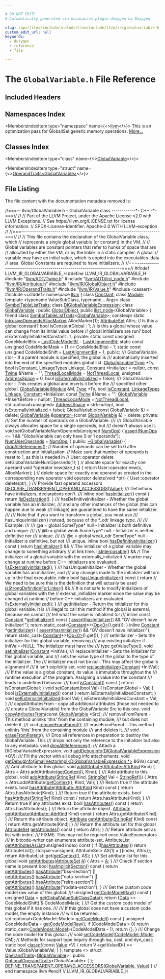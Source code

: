```yaml
---

# DO NOT EDIT!
# Automatically generated via docusaurus-plugin-doxygen by Doxygen.

slug: /api/files/include/include/llvm/include/llvm/ir/globalvariable-h
custom_edit_url: null
keywords:
  - doxygen
  - reference
  - file

---
```





# The `GlobalVariable.h` File Reference

<DoxygenPage pluginConfig={pluginConfig}>



## Included Headers

<IncludesList>
<IncludesListItem
  filePath="llvm/ADT/Twine.h"
  permalink="/docs/api/files/include/include/llvm/include/llvm/adt/twine-h"
  isLocal="true" />
<IncludesListItem
  filePath="llvm/ADT/ilist_node.h"
  permalink="/docs/api/files/include/include/llvm/include/llvm/adt/ilist-node-h"
  isLocal="true" />
<IncludesListItem
  filePath="llvm/IR/Attributes.h"
  permalink="/docs/api/files/include/include/llvm/include/llvm/ir/attributes-h"
  isLocal="true" />
<IncludesListItem
  filePath="llvm/IR/GlobalObject.h"
  permalink="/docs/api/files/include/include/llvm/include/llvm/ir/globalobject-h"
  isLocal="true" />
<IncludesListItem
  filePath="llvm/IR/OperandTraits.h"
  permalink="/docs/api/files/include/include/llvm/include/llvm/ir/operandtraits-h"
  isLocal="true" />
<IncludesListItem
  filePath="llvm/IR/Value.h"
  permalink="/docs/api/files/include/include/llvm/include/llvm/ir/value-h"
  isLocal="true" />
<IncludesListItem
  filePath="cassert"
  permalink=""
  isLocal="false" />
<IncludesListItem
  filePath="cstddef"
  permalink=""
  isLocal="false" />
</IncludesList>

## Namespaces Index

<MembersIndex>

<MembersIndexItem
  type="namespace"
  name={<><a href="/docs/api/namespaces/llvm">llvm</a></>}>
This is an optimization pass for GlobalISel generic memory operations. <a href="/docs/api/namespaces/llvm/#details">More...</a>
</MembersIndexItem>

</MembersIndex>

## Classes Index

<MembersIndex>

<MembersIndexItem
  type="class"
  name={<><a href="/docs/api/classes/llvm/globalvariable">GlobalVariable</a></>}>
</MembersIndexItem>

<MembersIndexItem
  type="struct"
  name={<><a href="/docs/api/structs/llvm/operandtraits-3f8827851b62f22922008fb1baa89aa0">OperandTraits&lt;GlobalVariable&gt;</a></>}>
</MembersIndexItem>

</MembersIndex>


## File Listing

The file content with the documentation metadata removed is:

<ProgramListing>

<Link id="l00001" /><CodeLine lineNumber="1" lineLink="/docs/api/classes/llvm/globalvariable/#acdb1b42eb1df67c3f9354c0607adeada"><Highlight kind="comment">//===-- llvm/GlobalVariable.h - GlobalVariable class ------------&#42;- C++ -&#42;-===//</Highlight><Highlight kind="normal"></Highlight></CodeLine>
<Link id="l00002" /><CodeLine lineNumber="2"><Highlight kind="normal"></Highlight><Highlight kind="comment">//</Highlight><Highlight kind="normal"></Highlight></CodeLine>
<Link id="l00003" /><CodeLine lineNumber="3"><Highlight kind="normal"></Highlight><Highlight kind="comment">// Part of the LLVM Project, under the Apache License v2.0 with LLVM Exceptions.</Highlight><Highlight kind="normal"></Highlight></CodeLine>
<Link id="l00004" /><CodeLine lineNumber="4"><Highlight kind="normal"></Highlight><Highlight kind="comment">// See https://llvm.org/LICENSE.txt for license information.</Highlight><Highlight kind="normal"></Highlight></CodeLine>
<Link id="l00005" /><CodeLine lineNumber="5"><Highlight kind="normal"></Highlight><Highlight kind="comment">// SPDX-License-Identifier: Apache-2.0 WITH LLVM-exception</Highlight><Highlight kind="normal"></Highlight></CodeLine>
<Link id="l00006" /><CodeLine lineNumber="6"><Highlight kind="normal"></Highlight><Highlight kind="comment">//</Highlight><Highlight kind="normal"></Highlight></CodeLine>
<Link id="l00007" /><CodeLine lineNumber="7"><Highlight kind="normal"></Highlight><Highlight kind="comment">//===----------------------------------------------------------------------===//</Highlight><Highlight kind="normal"></Highlight></CodeLine>
<Link id="l00008" /><CodeLine lineNumber="8"><Highlight kind="normal"></Highlight><Highlight kind="comment">//</Highlight><Highlight kind="normal"></Highlight></CodeLine>
<Link id="l00009" /><CodeLine lineNumber="9"><Highlight kind="normal"></Highlight><Highlight kind="comment">// This file contains the declaration of the GlobalVariable class, which</Highlight><Highlight kind="normal"></Highlight></CodeLine>
<Link id="l00010" /><CodeLine lineNumber="10"><Highlight kind="normal"></Highlight><Highlight kind="comment">// represents a single global variable (or constant) in the VM.</Highlight><Highlight kind="normal"></Highlight></CodeLine>
<Link id="l00011" /><CodeLine lineNumber="11"><Highlight kind="normal"></Highlight><Highlight kind="comment">//</Highlight><Highlight kind="normal"></Highlight></CodeLine>
<Link id="l00012" /><CodeLine lineNumber="12"><Highlight kind="normal"></Highlight><Highlight kind="comment">// Global variables are constant pointers that refer to hunks of space that are</Highlight><Highlight kind="normal"></Highlight></CodeLine>
<Link id="l00013" /><CodeLine lineNumber="13"><Highlight kind="normal"></Highlight><Highlight kind="comment">// allocated by either the VM, or by the linker in a static compiler.  A global</Highlight><Highlight kind="normal"></Highlight></CodeLine>
<Link id="l00014" /><CodeLine lineNumber="14"><Highlight kind="normal"></Highlight><Highlight kind="comment">// variable may have an initial value, which is copied into the executables .data</Highlight><Highlight kind="normal"></Highlight></CodeLine>
<Link id="l00015" /><CodeLine lineNumber="15"><Highlight kind="normal"></Highlight><Highlight kind="comment">// area.  Global Constants are required to have initializers.</Highlight><Highlight kind="normal"></Highlight></CodeLine>
<Link id="l00016" /><CodeLine lineNumber="16"><Highlight kind="normal"></Highlight><Highlight kind="comment">//</Highlight><Highlight kind="normal"></Highlight></CodeLine>
<Link id="l00017" /><CodeLine lineNumber="17"><Highlight kind="normal"></Highlight><Highlight kind="comment">//===----------------------------------------------------------------------===//</Highlight><Highlight kind="normal"></Highlight></CodeLine>
<Link id="l00018" /><CodeLine lineNumber="18"><Highlight kind="normal"></Highlight></CodeLine>
<Link id="l00019" /><CodeLine lineNumber="19"><Highlight kind="normal"></Highlight><Highlight kind="preprocessor">#ifndef LLVM&#95;IR&#95;GLOBALVARIABLE&#95;H</Highlight><Highlight kind="normal"></Highlight></CodeLine>
<Link id="l00020" /><CodeLine lineNumber="20"><Highlight kind="normal"></Highlight><Highlight kind="preprocessor">#define LLVM&#95;IR&#95;GLOBALVARIABLE&#95;H</Highlight><Highlight kind="normal"></Highlight></CodeLine>
<Link id="l00021" /><CodeLine lineNumber="21"><Highlight kind="normal"></Highlight></CodeLine>
<Link id="l00022" /><CodeLine lineNumber="22"><Highlight kind="normal"></Highlight><Highlight kind="preprocessor">#include &quot;<a href="/docs/api/files/include/include/llvm/include/llvm/adt/twine-h">llvm/ADT/Twine.h</a>&quot;</Highlight><Highlight kind="normal"></Highlight></CodeLine>
<Link id="l00023" /><CodeLine lineNumber="23"><Highlight kind="normal"></Highlight><Highlight kind="preprocessor">#include &quot;<a href="/docs/api/files/include/include/llvm/include/llvm/adt/ilist-node-h">llvm/ADT/ilist&#95;node.h</a>&quot;</Highlight><Highlight kind="normal"></Highlight></CodeLine>
<Link id="l00024" /><CodeLine lineNumber="24"><Highlight kind="normal"></Highlight><Highlight kind="preprocessor">#include &quot;<a href="/docs/api/files/include/include/llvm/include/llvm/ir/attributes-h">llvm/IR/Attributes.h</a>&quot;</Highlight><Highlight kind="normal"></Highlight></CodeLine>
<Link id="l00025" /><CodeLine lineNumber="25"><Highlight kind="normal"></Highlight><Highlight kind="preprocessor">#include &quot;<a href="/docs/api/files/include/include/llvm/include/llvm/ir/globalobject-h">llvm/IR/GlobalObject.h</a>&quot;</Highlight><Highlight kind="normal"></Highlight></CodeLine>
<Link id="l00026" /><CodeLine lineNumber="26"><Highlight kind="normal"></Highlight><Highlight kind="preprocessor">#include &quot;<a href="/docs/api/files/include/include/llvm/include/llvm/ir/operandtraits-h">llvm/IR/OperandTraits.h</a>&quot;</Highlight><Highlight kind="normal"></Highlight></CodeLine>
<Link id="l00027" /><CodeLine lineNumber="27"><Highlight kind="normal"></Highlight><Highlight kind="preprocessor">#include &quot;<a href="/docs/api/files/include/include/llvm/include/llvm/ir/value-h">llvm/IR/Value.h</a>&quot;</Highlight><Highlight kind="normal"></Highlight></CodeLine>
<Link id="l00028" /><CodeLine lineNumber="28"><Highlight kind="normal"></Highlight><Highlight kind="preprocessor">#include &lt;cassert&gt;</Highlight><Highlight kind="normal"></Highlight></CodeLine>
<Link id="l00029" /><CodeLine lineNumber="29"><Highlight kind="normal"></Highlight><Highlight kind="preprocessor">#include &lt;cstddef&gt;</Highlight><Highlight kind="normal"></Highlight></CodeLine>
<Link id="l00030" /><CodeLine lineNumber="30"><Highlight kind="normal"></Highlight></CodeLine>
<Link id="l00031" /><CodeLine lineNumber="31"><Highlight kind="normal"></Highlight><Highlight kind="keyword">namespace </Highlight><Highlight kind="normal"><a href="/docs/api/namespaces/llvm">llvm</a> &#123;</Highlight></CodeLine>
<Link id="l00032" /><CodeLine lineNumber="32"><Highlight kind="normal"></Highlight></CodeLine>
<Link id="l00033" /><CodeLine lineNumber="33"><Highlight kind="normal"></Highlight><Highlight kind="keyword">class </Highlight><Highlight kind="normal"><a href="/docs/api/classes/llvm/constant">Constant</a>;</Highlight></CodeLine>
<Link id="l00034" /><CodeLine lineNumber="34"><Highlight kind="normal"></Highlight><Highlight kind="keyword">class </Highlight><Highlight kind="normal"><a href="/docs/api/classes/llvm/module">Module</a>;</Highlight></CodeLine>
<Link id="l00035" /><CodeLine lineNumber="35"><Highlight kind="normal"></Highlight></CodeLine>
<Link id="l00036" /><CodeLine lineNumber="36"><Highlight kind="normal"></Highlight><Highlight kind="keyword">template</Highlight><Highlight kind="normal"> &lt;</Highlight><Highlight kind="keyword">typename</Highlight><Highlight kind="normal"> ValueSubClass, </Highlight><Highlight kind="keyword">typename</Highlight><Highlight kind="normal">... Args&gt; </Highlight><Highlight kind="keyword">class </Highlight><Highlight kind="normal"><a href="/docs/api/classes/llvm/symboltablelisttraits">SymbolTableListTraits</a>;</Highlight></CodeLine>
<Link id="l00037" /><CodeLine lineNumber="37"><Highlight kind="normal"></Highlight><Highlight kind="keyword">class </Highlight><Highlight kind="normal"><a href="/docs/api/classes/llvm/diglobalvariableexpression">DIGlobalVariableExpression</a>;</Highlight></CodeLine>
<Link id="l00038" /><CodeLine lineNumber="38"><Highlight kind="normal"></Highlight></CodeLine>
<Link id="l00039" /><CodeLine lineNumber="39" lineLink="/docs/api/classes/llvm/globalvariable"><Highlight kind="normal"></Highlight><Highlight kind="keyword">class </Highlight><Highlight kind="normal"><a href="/docs/api/classes/llvm/globalvariable/#af9ea64c7dae47dcfa2c9f5775fb5915d">GlobalVariable</a> : </Highlight><Highlight kind="keyword">public</Highlight><Highlight kind="normal"> <a href="/docs/api/classes/llvm/globalobject/#a5b53de0b76d2880fb3e4b487cb4fee75">GlobalObject</a>, </Highlight><Highlight kind="keyword">public</Highlight><Highlight kind="normal"> <a href="/docs/api/classes/llvm/ilist-node">ilist&#95;node</a>&lt;GlobalVariable&gt; &#123;</Highlight></CodeLine>
<Link id="l00040" /><CodeLine lineNumber="40"><Highlight kind="normal">  </Highlight><Highlight kind="keyword">friend</Highlight><Highlight kind="normal"> </Highlight><Highlight kind="keyword">class </Highlight><Highlight kind="normal"><a href="/docs/api/classes/llvm/symboltablelisttraits">SymbolTableListTraits</a>&lt;<a href="/docs/api/classes/llvm/globalvariable/#af9ea64c7dae47dcfa2c9f5775fb5915d">GlobalVariable</a>&gt;;</Highlight></CodeLine>
<Link id="l00041" /><CodeLine lineNumber="41"><Highlight kind="normal"></Highlight></CodeLine>
<Link id="l00042" /><CodeLine lineNumber="42"><Highlight kind="normal">  </Highlight><Highlight kind="keyword">constexpr</Highlight><Highlight kind="normal"> </Highlight><Highlight kind="keyword">static</Highlight><Highlight kind="normal"> <a href="/docs/api/structs/llvm/user/intrusiveoperandsallocmarker">IntrusiveOperandsAllocMarker</a> AllocMarker&#123;1&#125;;</Highlight></CodeLine>
<Link id="l00043" /><CodeLine lineNumber="43"><Highlight kind="normal"></Highlight></CodeLine>
<Link id="l00044" /><CodeLine lineNumber="44"><Highlight kind="normal">  <a href="/docs/api/classes/llvm/attributeset">AttributeSet</a> Attrs;</Highlight></CodeLine>
<Link id="l00045" /><CodeLine lineNumber="45"><Highlight kind="normal"></Highlight></CodeLine>
<Link id="l00046" /><CodeLine lineNumber="46"><Highlight kind="normal">  </Highlight><Highlight kind="comment">// Is this a global constant?</Highlight><Highlight kind="normal"></Highlight></CodeLine>
<Link id="l00047" /><CodeLine lineNumber="47"><Highlight kind="normal">  </Highlight><Highlight kind="keywordtype">bool</Highlight><Highlight kind="normal"> isConstantGlobal : 1;</Highlight></CodeLine>
<Link id="l00048" /><CodeLine lineNumber="48"><Highlight kind="normal">  </Highlight><Highlight kind="comment">// Is this a global whose value can change from its initial value before</Highlight><Highlight kind="normal"></Highlight></CodeLine>
<Link id="l00049" /><CodeLine lineNumber="49"><Highlight kind="normal">  </Highlight><Highlight kind="comment">// global initializers are run?</Highlight><Highlight kind="normal"></Highlight></CodeLine>
<Link id="l00050" /><CodeLine lineNumber="50"><Highlight kind="normal">  </Highlight><Highlight kind="keywordtype">bool</Highlight><Highlight kind="normal"> isExternallyInitializedConstant : 1;</Highlight></CodeLine>
<Link id="l00051" /><CodeLine lineNumber="51"><Highlight kind="normal"></Highlight></CodeLine>
<Link id="l00052" /><CodeLine lineNumber="52"><Highlight kind="normal"></Highlight><Highlight kind="keyword">private</Highlight><Highlight kind="normal">:</Highlight></CodeLine>
<Link id="l00053" /><CodeLine lineNumber="53"><Highlight kind="normal">  </Highlight><Highlight kind="keyword">static</Highlight><Highlight kind="normal"> </Highlight><Highlight kind="keyword">const</Highlight><Highlight kind="normal"> </Highlight><Highlight kind="keywordtype">unsigned</Highlight><Highlight kind="normal"> CodeModelBits = <a href="/docs/api/classes/llvm/globalobject/#a456d28b8615245df4184bbeabdad0849a8b031f08caa89705d0671b902342ab09">LastCodeModelBit</a> - <a href="/docs/api/classes/llvm/globalobject/#a456d28b8615245df4184bbeabdad0849a3506f6011beaf16702d54a98bb702c0c">LastAlignmentBit</a>;</Highlight></CodeLine>
<Link id="l00054" /><CodeLine lineNumber="54"><Highlight kind="normal">  </Highlight><Highlight kind="keyword">static</Highlight><Highlight kind="normal"> </Highlight><Highlight kind="keyword">const</Highlight><Highlight kind="normal"> </Highlight><Highlight kind="keywordtype">unsigned</Highlight><Highlight kind="normal"> CodeModelMask = (1 &lt;&lt; CodeModelBits) - 1;</Highlight></CodeLine>
<Link id="l00055" /><CodeLine lineNumber="55"><Highlight kind="normal">  </Highlight><Highlight kind="keyword">static</Highlight><Highlight kind="normal"> </Highlight><Highlight kind="keyword">const</Highlight><Highlight kind="normal"> </Highlight><Highlight kind="keywordtype">unsigned</Highlight><Highlight kind="normal"> CodeModelShift = <a href="/docs/api/classes/llvm/globalobject/#a456d28b8615245df4184bbeabdad0849a3506f6011beaf16702d54a98bb702c0c">LastAlignmentBit</a> + 1;</Highlight></CodeLine>
<Link id="l00056" /><CodeLine lineNumber="56"><Highlight kind="normal"></Highlight></CodeLine>
<Link id="l00057" /><CodeLine lineNumber="57"><Highlight kind="normal"></Highlight><Highlight kind="keyword">public</Highlight><Highlight kind="normal">:</Highlight><Highlight kind="comment"></Highlight></CodeLine>
<Link id="l00058" /><CodeLine lineNumber="58"><Highlight kind="comment">  /// GlobalVariable ctor - If a parent module is specified, the global is</Highlight></CodeLine>
<Link id="l00059" /><CodeLine lineNumber="59"><Highlight kind="comment">  /// automatically inserted into the end of the specified modules global list.</Highlight><Highlight kind="normal"></Highlight></CodeLine>
<Link id="l00060" /><CodeLine lineNumber="60"><Highlight kind="normal">  <a href="/docs/api/classes/llvm/globalvariable/#af9ea64c7dae47dcfa2c9f5775fb5915d">GlobalVariable</a>(<a href="/docs/api/classes/llvm/type">Type</a> &#42;Ty, </Highlight><Highlight kind="keywordtype">bool</Highlight><Highlight kind="normal"> <a href="/docs/api/classes/llvm/globalvariable/#aa859e108741fa64681b63f0c0c672512">isConstant</a>, <a href="/docs/api/classes/llvm/globalvalue/#aedfa75f0c85c4aa85b257f066fbea57c">LinkageTypes</a> <a href="/docs/api/classes/llvm/globalvalue/#ad61abcbd08169ff119e819ef0482744d">Linkage</a>,</Highlight></CodeLine>
<Link id="l00061" /><CodeLine lineNumber="61"><Highlight kind="normal">                 <a href="/docs/api/classes/llvm/constant">Constant</a> &#42;Initializer = </Highlight><Highlight kind="keyword">nullptr</Highlight><Highlight kind="normal">, </Highlight><Highlight kind="keyword">const</Highlight><Highlight kind="normal"> <a href="/docs/api/classes/llvm/twine">Twine</a> &amp;Name = </Highlight><Highlight kind="stringliteral">&quot;&quot;</Highlight><Highlight kind="normal">,</Highlight></CodeLine>
<Link id="l00062" /><CodeLine lineNumber="62"><Highlight kind="normal">                 <a href="/docs/api/classes/llvm/globalvalue/#a05c6b3b9372b56d130e005db4837da62">ThreadLocalMode</a> = <a href="/docs/api/classes/llvm/globalvalue/#a05c6b3b9372b56d130e005db4837da62a7483b56cbb22b39c485b4648ea3374b0">NotThreadLocal</a>, </Highlight><Highlight kind="keywordtype">unsigned</Highlight><Highlight kind="normal"> <a href="/docs/api/namespaces/llvm/nvptxas/#ad7d00b71af84502be65ae2de3f8d91dc">AddressSpace</a> = 0,</Highlight></CodeLine>
<Link id="l00063" /><CodeLine lineNumber="63"><Highlight kind="normal">                 </Highlight><Highlight kind="keywordtype">bool</Highlight><Highlight kind="normal"> <a href="/docs/api/classes/llvm/globalvariable/#a0f6dab3350ff78735031a6a62f344f18">isExternallyInitialized</a> = </Highlight><Highlight kind="keyword">false</Highlight><Highlight kind="normal">);</Highlight><Highlight kind="comment"></Highlight></CodeLine>
<Link id="l00064" /><CodeLine lineNumber="64"><Highlight kind="comment">  /// GlobalVariable ctor - This creates a global and inserts it before the</Highlight></CodeLine>
<Link id="l00065" /><CodeLine lineNumber="65"><Highlight kind="comment">  /// specified other global.</Highlight><Highlight kind="normal"></Highlight></CodeLine>
<Link id="l00066" /><CodeLine lineNumber="66"><Highlight kind="normal">  <a href="/docs/api/classes/llvm/globalvariable/#af9ea64c7dae47dcfa2c9f5775fb5915d">GlobalVariable</a>(<a href="/docs/api/classes/llvm/module">Module</a> &amp;M, <a href="/docs/api/classes/llvm/type">Type</a> &#42;Ty, </Highlight><Highlight kind="keywordtype">bool</Highlight><Highlight kind="normal"> <a href="/docs/api/classes/llvm/globalvariable/#aa859e108741fa64681b63f0c0c672512">isConstant</a>, <a href="/docs/api/classes/llvm/globalvalue/#aedfa75f0c85c4aa85b257f066fbea57c">LinkageTypes</a> <a href="/docs/api/classes/llvm/globalvalue/#ad61abcbd08169ff119e819ef0482744d">Linkage</a>,</Highlight></CodeLine>
<Link id="l00067" /><CodeLine lineNumber="67"><Highlight kind="normal">                 <a href="/docs/api/classes/llvm/constant">Constant</a> &#42;Initializer, </Highlight><Highlight kind="keyword">const</Highlight><Highlight kind="normal"> <a href="/docs/api/classes/llvm/twine">Twine</a> &amp;Name = </Highlight><Highlight kind="stringliteral">&quot;&quot;</Highlight><Highlight kind="normal">,</Highlight></CodeLine>
<Link id="l00068" /><CodeLine lineNumber="68"><Highlight kind="normal">                 <a href="/docs/api/classes/llvm/globalvariable/#af9ea64c7dae47dcfa2c9f5775fb5915d">GlobalVariable</a> &#42;InsertBefore = </Highlight><Highlight kind="keyword">nullptr</Highlight><Highlight kind="normal">,</Highlight></CodeLine>
<Link id="l00069" /><CodeLine lineNumber="69"><Highlight kind="normal">                 <a href="/docs/api/classes/llvm/globalvalue/#a05c6b3b9372b56d130e005db4837da62">ThreadLocalMode</a> = <a href="/docs/api/classes/llvm/globalvalue/#a05c6b3b9372b56d130e005db4837da62a7483b56cbb22b39c485b4648ea3374b0">NotThreadLocal</a>,</Highlight></CodeLine>
<Link id="l00070" /><CodeLine lineNumber="70"><Highlight kind="normal">                 std::optional&lt;unsigned&gt; <a href="/docs/api/namespaces/llvm/nvptxas/#ad7d00b71af84502be65ae2de3f8d91dc">AddressSpace</a> = std::nullopt,</Highlight></CodeLine>
<Link id="l00071" /><CodeLine lineNumber="71"><Highlight kind="normal">                 </Highlight><Highlight kind="keywordtype">bool</Highlight><Highlight kind="normal"> <a href="/docs/api/classes/llvm/globalvariable/#a0f6dab3350ff78735031a6a62f344f18">isExternallyInitialized</a> = </Highlight><Highlight kind="keyword">false</Highlight><Highlight kind="normal">);</Highlight></CodeLine>
<Link id="l00072" /><CodeLine lineNumber="72" lineLink="/docs/api/classes/llvm/globalvariable/#a5e3454f4bf8557aaa318e62c4b173622"><Highlight kind="normal">  <a href="/docs/api/classes/llvm/globalvariable/#a5e3454f4bf8557aaa318e62c4b173622">GlobalVariable</a>(</Highlight><Highlight kind="keyword">const</Highlight><Highlight kind="normal"> <a href="/docs/api/classes/llvm/globalvariable/#af9ea64c7dae47dcfa2c9f5775fb5915d">GlobalVariable</a> &amp;) = </Highlight><Highlight kind="keyword">delete</Highlight><Highlight kind="normal">;</Highlight></CodeLine>
<Link id="l00073" /><CodeLine lineNumber="73" lineLink="/docs/api/classes/llvm/globalvariable/#a4824112678b4304314abf4b358750b9b"><Highlight kind="normal">  <a href="/docs/api/classes/llvm/globalvariable/#af9ea64c7dae47dcfa2c9f5775fb5915d">GlobalVariable</a> &amp;<a href="/docs/api/classes/llvm/globalvariable/#a4824112678b4304314abf4b358750b9b">operator=</a>(</Highlight><Highlight kind="keyword">const</Highlight><Highlight kind="normal"> <a href="/docs/api/classes/llvm/globalvariable/#af9ea64c7dae47dcfa2c9f5775fb5915d">GlobalVariable</a> &amp;) = </Highlight><Highlight kind="keyword">delete</Highlight><Highlight kind="normal">;</Highlight></CodeLine>
<Link id="l00074" /><CodeLine lineNumber="74"><Highlight kind="normal"></Highlight></CodeLine>
<Link id="l00075" /><CodeLine lineNumber="75"><Highlight kind="normal"></Highlight><Highlight kind="keyword">private</Highlight><Highlight kind="normal">:</Highlight><Highlight kind="comment"></Highlight></CodeLine>
<Link id="l00076" /><CodeLine lineNumber="76"><Highlight kind="comment">  /// Set the number of operands on a GlobalVariable.</Highlight></CodeLine>
<Link id="l00077" /><CodeLine lineNumber="77"><Highlight kind="comment">  ///</Highlight></CodeLine>
<Link id="l00078" /><CodeLine lineNumber="78"><Highlight kind="comment">  /// GlobalVariable always allocates space for a single operands, but</Highlight></CodeLine>
<Link id="l00079" /><CodeLine lineNumber="79"><Highlight kind="comment">  /// doesn&#39;t always use it.</Highlight><Highlight kind="normal"></Highlight></CodeLine>
<Link id="l00080" /><CodeLine lineNumber="80"><Highlight kind="normal">  </Highlight><Highlight kind="keywordtype">void</Highlight><Highlight kind="normal"> setGlobalVariableNumOperands(</Highlight><Highlight kind="keywordtype">unsigned</Highlight><Highlight kind="normal"> <a href="/docs/api/files/include/include/llvm/include/llvm/demangle/itaniumdemangle-h/#a536e22898d28a9340a4204407a75ad5d">NumOps</a>) &#123;</Highlight></CodeLine>
<Link id="l00081" /><CodeLine lineNumber="81"><Highlight kind="normal">    <a href="/docs/api/files/lib/lib/target/lib/target/amdgpu/silowercontrolflow-cpp/#a4868c5d81c5ccc98c47aeab6244346a0">assert</a>(<a href="/docs/api/files/include/include/llvm/include/llvm/demangle/itaniumdemangle-h/#a536e22898d28a9340a4204407a75ad5d">NumOps</a> &lt;= 1 &amp;&amp; </Highlight><Highlight kind="stringliteral">&quot;GlobalVariable can only have 0 or 1 operands&quot;</Highlight><Highlight kind="normal">);</Highlight></CodeLine>
<Link id="l00082" /><CodeLine lineNumber="82"><Highlight kind="normal">    <a href="/docs/api/classes/llvm/value/#ab9ef1cd0d25962bbb4785ae14258ed5d">NumUserOperands</a> = <a href="/docs/api/files/include/include/llvm/include/llvm/demangle/itaniumdemangle-h/#a536e22898d28a9340a4204407a75ad5d">NumOps</a>;</Highlight></CodeLine>
<Link id="l00083" /><CodeLine lineNumber="83"><Highlight kind="normal">  &#125;</Highlight></CodeLine>
<Link id="l00084" /><CodeLine lineNumber="84"><Highlight kind="normal"></Highlight></CodeLine>
<Link id="l00085" /><CodeLine lineNumber="85"><Highlight kind="normal"></Highlight><Highlight kind="keyword">public</Highlight><Highlight kind="normal">:</Highlight></CodeLine>
<Link id="l00086" /><CodeLine lineNumber="86" lineLink="/docs/api/classes/llvm/globalvariable/#ae738ec4a00d3e140634ad5ff8da1252d"><Highlight kind="normal">  <a href="/docs/api/classes/llvm/globalvariable/#ae738ec4a00d3e140634ad5ff8da1252d">~GlobalVariable</a>() &#123;</Highlight></CodeLine>
<Link id="l00087" /><CodeLine lineNumber="87"><Highlight kind="normal">    <a href="/docs/api/classes/llvm/globalvariable/#af99541657316d3a761845dc5b8d845d9">dropAllReferences</a>();</Highlight></CodeLine>
<Link id="l00088" /><CodeLine lineNumber="88"><Highlight kind="normal"></Highlight></CodeLine>
<Link id="l00089" /><CodeLine lineNumber="89"><Highlight kind="normal">    </Highlight><Highlight kind="comment">// Number of operands can be set to 0 after construction and initialization.</Highlight><Highlight kind="normal"></Highlight></CodeLine>
<Link id="l00090" /><CodeLine lineNumber="90"><Highlight kind="normal">    </Highlight><Highlight kind="comment">// Make sure that number of operands is reset to 1, as this is needed in</Highlight><Highlight kind="normal"></Highlight></CodeLine>
<Link id="l00091" /><CodeLine lineNumber="91"><Highlight kind="normal">    </Highlight><Highlight kind="comment">// User::operator delete</Highlight><Highlight kind="normal"></Highlight></CodeLine>
<Link id="l00092" /><CodeLine lineNumber="92"><Highlight kind="normal">    setGlobalVariableNumOperands(1);</Highlight></CodeLine>
<Link id="l00093" /><CodeLine lineNumber="93"><Highlight kind="normal">  &#125;</Highlight></CodeLine>
<Link id="l00094" /><CodeLine lineNumber="94"><Highlight kind="normal"></Highlight></CodeLine>
<Link id="l00095" /><CodeLine lineNumber="95"><Highlight kind="normal">  </Highlight><Highlight kind="comment">// allocate space for exactly one operand</Highlight><Highlight kind="normal"></Highlight></CodeLine>
<Link id="l00096" /><CodeLine lineNumber="96" lineLink="/docs/api/classes/llvm/globalvariable/#af2c8efc829b793c13bc67f6ee0861889"><Highlight kind="normal">  </Highlight><Highlight kind="keywordtype">void</Highlight><Highlight kind="normal"> &#42;</Highlight><Highlight kind="keyword">operator</Highlight><Highlight kind="normal"> </Highlight><Highlight kind="keyword">new</Highlight><Highlight kind="normal">(</Highlight><Highlight kind="keywordtype">size&#95;t</Highlight><Highlight kind="normal"> s) &#123; </Highlight><Highlight kind="keywordflow">return</Highlight><Highlight kind="normal"> User::operator </Highlight><Highlight kind="keyword">new</Highlight><Highlight kind="normal">(s, AllocMarker); &#125;</Highlight></CodeLine>
<Link id="l00097" /><CodeLine lineNumber="97"><Highlight kind="normal"></Highlight></CodeLine>
<Link id="l00098" /><CodeLine lineNumber="98"><Highlight kind="normal">  </Highlight><Highlight kind="comment">// delete space for exactly one operand as created in the corresponding new operator</Highlight><Highlight kind="normal"></Highlight></CodeLine>
<Link id="l00099" /><CodeLine lineNumber="99" lineLink="/docs/api/classes/llvm/globalvariable/#ad3ff3bb824d1daa30abeb7e2217ce860"><Highlight kind="normal">  </Highlight><Highlight kind="keywordtype">void</Highlight><Highlight kind="normal"> </Highlight><Highlight kind="keyword">operator</Highlight><Highlight kind="normal"> </Highlight><Highlight kind="keyword">delete</Highlight><Highlight kind="normal">(</Highlight><Highlight kind="keywordtype">void</Highlight><Highlight kind="normal"> &#42;ptr) &#123; User::operator </Highlight><Highlight kind="keyword">delete</Highlight><Highlight kind="normal">(ptr); &#125;</Highlight></CodeLine>
<Link id="l00100" /><CodeLine lineNumber="100"><Highlight kind="normal"></Highlight><Highlight kind="comment"></Highlight></CodeLine>
<Link id="l00101" /><CodeLine lineNumber="101"><Highlight kind="comment">  /// Provide fast operand accessors</Highlight><Highlight kind="normal"></Highlight></CodeLine>
<Link id="l00102" /><CodeLine lineNumber="102" lineLink="/docs/api/classes/llvm/globalvariable/#a30a5542d525647ee50cfec3fb04bc208"><Highlight kind="normal">  <a href="/docs/api/classes/llvm/globalvariable/#a30a5542d525647ee50cfec3fb04bc208">DECLARE&#95;TRANSPARENT&#95;OPERAND&#95;ACCESSORS</a>(<a href="/docs/api/classes/llvm/value">Value</a>);</Highlight></CodeLine>
<Link id="l00103" /><CodeLine lineNumber="103"><Highlight kind="normal"></Highlight><Highlight kind="comment"></Highlight></CodeLine>
<Link id="l00104" /><CodeLine lineNumber="104"><Highlight kind="comment">  /// Definitions have initializers, declarations don&#39;t.</Highlight></CodeLine>
<Link id="l00105" /><CodeLine lineNumber="105"><Highlight kind="comment">  ///</Highlight><Highlight kind="normal"></Highlight></CodeLine>
<Link id="l00106" /><CodeLine lineNumber="106" lineLink="/docs/api/classes/llvm/globalvariable/#a1c66d4eff947253e7610a66379974d63"><Highlight kind="normal">  </Highlight><Highlight kind="keyword">inline</Highlight><Highlight kind="normal"> </Highlight><Highlight kind="keywordtype">bool</Highlight><Highlight kind="normal"> <a href="/docs/api/classes/llvm/globalvariable/#a1c66d4eff947253e7610a66379974d63">hasInitializer</a>()</Highlight><Highlight kind="keyword"> const </Highlight><Highlight kind="normal">&#123; </Highlight><Highlight kind="keywordflow">return</Highlight><Highlight kind="normal"> !<a href="/docs/api/classes/llvm/globalvalue/#a32e606ac4c88f71f14212e42b808e7f4">isDeclaration</a>(); &#125;</Highlight></CodeLine>
<Link id="l00107" /><CodeLine lineNumber="107"><Highlight kind="normal"></Highlight><Highlight kind="comment"></Highlight></CodeLine>
<Link id="l00108" /><CodeLine lineNumber="108"><Highlight kind="comment">  /// hasDefinitiveInitializer - Whether the global variable has an initializer,</Highlight></CodeLine>
<Link id="l00109" /><CodeLine lineNumber="109"><Highlight kind="comment">  /// and any other instances of the global (this can happen due to weak</Highlight></CodeLine>
<Link id="l00110" /><CodeLine lineNumber="110"><Highlight kind="comment">  /// linkage) are guaranteed to have the same initializer.</Highlight></CodeLine>
<Link id="l00111" /><CodeLine lineNumber="111"><Highlight kind="comment">  ///</Highlight></CodeLine>
<Link id="l00112" /><CodeLine lineNumber="112"><Highlight kind="comment">  /// Note that if you want to transform a global, you must use</Highlight></CodeLine>
<Link id="l00113" /><CodeLine lineNumber="113"><Highlight kind="comment">  /// hasUniqueInitializer() instead, because of the &#42;&#95;odr linkage type.</Highlight></CodeLine>
<Link id="l00114" /><CodeLine lineNumber="114"><Highlight kind="comment">  ///</Highlight></CodeLine>
<Link id="l00115" /><CodeLine lineNumber="115"><Highlight kind="comment">  /// Example:</Highlight></CodeLine>
<Link id="l00116" /><CodeLine lineNumber="116"><Highlight kind="comment">  ///</Highlight></CodeLine>
<Link id="l00117" /><CodeLine lineNumber="117"><Highlight kind="comment">  /// @a = global SomeType&#42; null - Initializer is both definitive and unique.</Highlight></CodeLine>
<Link id="l00118" /><CodeLine lineNumber="118"><Highlight kind="comment">  ///</Highlight></CodeLine>
<Link id="l00119" /><CodeLine lineNumber="119"><Highlight kind="comment">  /// @b = global weak SomeType&#42; null - Initializer is neither definitive nor</Highlight></CodeLine>
<Link id="l00120" /><CodeLine lineNumber="120"><Highlight kind="comment">  /// unique.</Highlight></CodeLine>
<Link id="l00121" /><CodeLine lineNumber="121"><Highlight kind="comment">  ///</Highlight></CodeLine>
<Link id="l00122" /><CodeLine lineNumber="122"><Highlight kind="comment">  /// @c = global weak&#95;odr SomeType&#42; null - Initializer is definitive, but not</Highlight></CodeLine>
<Link id="l00123" /><CodeLine lineNumber="123"><Highlight kind="comment">  /// unique.</Highlight><Highlight kind="normal"></Highlight></CodeLine>
<Link id="l00124" /><CodeLine lineNumber="124" lineLink="/docs/api/classes/llvm/globalvariable/#aec2d700d8b1e57f830a673c39a1f30dc"><Highlight kind="normal">  </Highlight><Highlight kind="keyword">inline</Highlight><Highlight kind="normal"> </Highlight><Highlight kind="keywordtype">bool</Highlight><Highlight kind="normal"> <a href="/docs/api/classes/llvm/globalvariable/#aec2d700d8b1e57f830a673c39a1f30dc">hasDefinitiveInitializer</a>()</Highlight><Highlight kind="keyword"> const </Highlight><Highlight kind="normal">&#123;</Highlight></CodeLine>
<Link id="l00125" /><CodeLine lineNumber="125"><Highlight kind="normal">    </Highlight><Highlight kind="keywordflow">return</Highlight><Highlight kind="normal"> <a href="/docs/api/classes/llvm/globalvariable/#a1c66d4eff947253e7610a66379974d63">hasInitializer</a>() &amp;&amp;</Highlight></CodeLine>
<Link id="l00126" /><CodeLine lineNumber="126"><Highlight kind="normal">      </Highlight><Highlight kind="comment">// The initializer of a global variable may change to something arbitrary</Highlight><Highlight kind="normal"></Highlight></CodeLine>
<Link id="l00127" /><CodeLine lineNumber="127"><Highlight kind="normal">      </Highlight><Highlight kind="comment">// at link time.</Highlight><Highlight kind="normal"></Highlight></CodeLine>
<Link id="l00128" /><CodeLine lineNumber="128"><Highlight kind="normal">      !<a href="/docs/api/classes/llvm/globalvalue/#aa1558e13ceef68db8ea9f4e3b5a64cbd">isInterposable</a>() &amp;&amp;</Highlight></CodeLine>
<Link id="l00129" /><CodeLine lineNumber="129"><Highlight kind="normal">      </Highlight><Highlight kind="comment">// The initializer of a global variable with the externally&#95;initialized</Highlight><Highlight kind="normal"></Highlight></CodeLine>
<Link id="l00130" /><CodeLine lineNumber="130"><Highlight kind="normal">      </Highlight><Highlight kind="comment">// marker may change at runtime before C++ initializers are evaluated.</Highlight><Highlight kind="normal"></Highlight></CodeLine>
<Link id="l00131" /><CodeLine lineNumber="131"><Highlight kind="normal">      !<a href="/docs/api/classes/llvm/globalvariable/#a0f6dab3350ff78735031a6a62f344f18">isExternallyInitialized</a>();</Highlight></CodeLine>
<Link id="l00132" /><CodeLine lineNumber="132"><Highlight kind="normal">  &#125;</Highlight></CodeLine>
<Link id="l00133" /><CodeLine lineNumber="133"><Highlight kind="normal"></Highlight><Highlight kind="comment"></Highlight></CodeLine>
<Link id="l00134" /><CodeLine lineNumber="134"><Highlight kind="comment">  /// hasUniqueInitializer - Whether the global variable has an initializer, and</Highlight></CodeLine>
<Link id="l00135" /><CodeLine lineNumber="135"><Highlight kind="comment">  /// any changes made to the initializer will turn up in the final executable.</Highlight><Highlight kind="normal"></Highlight></CodeLine>
<Link id="l00136" /><CodeLine lineNumber="136" lineLink="/docs/api/classes/llvm/globalvariable/#ad9379319a0f19f0c42b5ee18d9f02373"><Highlight kind="normal">  </Highlight><Highlight kind="keyword">inline</Highlight><Highlight kind="normal"> </Highlight><Highlight kind="keywordtype">bool</Highlight><Highlight kind="normal"> <a href="/docs/api/classes/llvm/globalvariable/#ad9379319a0f19f0c42b5ee18d9f02373">hasUniqueInitializer</a>()</Highlight><Highlight kind="keyword"> const </Highlight><Highlight kind="normal">&#123;</Highlight></CodeLine>
<Link id="l00137" /><CodeLine lineNumber="137"><Highlight kind="normal">    </Highlight><Highlight kind="keywordflow">return</Highlight><Highlight kind="normal"></Highlight></CodeLine>
<Link id="l00138" /><CodeLine lineNumber="138"><Highlight kind="normal">        </Highlight><Highlight kind="comment">// We need to be sure this is the definition that will actually be used</Highlight><Highlight kind="normal"></Highlight></CodeLine>
<Link id="l00139" /><CodeLine lineNumber="139"><Highlight kind="normal">        <a href="/docs/api/classes/llvm/globalvalue/#a904b8b68c7e4e888158b03f0eae0e4d5">isStrongDefinitionForLinker</a>() &amp;&amp;</Highlight></CodeLine>
<Link id="l00140" /><CodeLine lineNumber="140"><Highlight kind="normal">        </Highlight><Highlight kind="comment">// It is not safe to modify initializers of global variables with the</Highlight><Highlight kind="normal"></Highlight></CodeLine>
<Link id="l00141" /><CodeLine lineNumber="141"><Highlight kind="normal">        </Highlight><Highlight kind="comment">// external&#95;initializer marker since the value may be changed at runtime</Highlight><Highlight kind="normal"></Highlight></CodeLine>
<Link id="l00142" /><CodeLine lineNumber="142"><Highlight kind="normal">        </Highlight><Highlight kind="comment">// before C++ initializers are evaluated.</Highlight><Highlight kind="normal"></Highlight></CodeLine>
<Link id="l00143" /><CodeLine lineNumber="143"><Highlight kind="normal">        !<a href="/docs/api/classes/llvm/globalvariable/#a0f6dab3350ff78735031a6a62f344f18">isExternallyInitialized</a>();</Highlight></CodeLine>
<Link id="l00144" /><CodeLine lineNumber="144"><Highlight kind="normal">  &#125;</Highlight></CodeLine>
<Link id="l00145" /><CodeLine lineNumber="145"><Highlight kind="normal"></Highlight><Highlight kind="comment"></Highlight></CodeLine>
<Link id="l00146" /><CodeLine lineNumber="146"><Highlight kind="comment">  /// getInitializer - Return the initializer for this global variable.  It is</Highlight></CodeLine>
<Link id="l00147" /><CodeLine lineNumber="147"><Highlight kind="comment">  /// illegal to call this method if the global is external, because we cannot</Highlight></CodeLine>
<Link id="l00148" /><CodeLine lineNumber="148"><Highlight kind="comment">  /// tell what the value is initialized to!</Highlight></CodeLine>
<Link id="l00149" /><CodeLine lineNumber="149"><Highlight kind="comment">  ///</Highlight><Highlight kind="normal"></Highlight></CodeLine>
<Link id="l00150" /><CodeLine lineNumber="150" lineLink="/docs/api/classes/llvm/globalvariable/#a0698d5bcabbfbca4f56a9d7a81cecb25"><Highlight kind="normal">  </Highlight><Highlight kind="keyword">inline</Highlight><Highlight kind="normal"> </Highlight><Highlight kind="keyword">const</Highlight><Highlight kind="normal"> <a href="/docs/api/classes/llvm/constant">Constant</a> &#42;<a href="/docs/api/classes/llvm/globalvariable/#a0698d5bcabbfbca4f56a9d7a81cecb25">getInitializer</a>()</Highlight><Highlight kind="keyword"> const </Highlight><Highlight kind="normal">&#123;</Highlight></CodeLine>
<Link id="l00151" /><CodeLine lineNumber="151"><Highlight kind="normal">    <a href="/docs/api/files/lib/lib/target/lib/target/amdgpu/silowercontrolflow-cpp/#a4868c5d81c5ccc98c47aeab6244346a0">assert</a>(<a href="/docs/api/classes/llvm/globalvariable/#a1c66d4eff947253e7610a66379974d63">hasInitializer</a>() &amp;&amp; </Highlight><Highlight kind="stringliteral">&quot;GV doesn&#39;t have initializer!&quot;</Highlight><Highlight kind="normal">);</Highlight></CodeLine>
<Link id="l00152" /><CodeLine lineNumber="152"><Highlight kind="normal">    </Highlight><Highlight kind="keywordflow">return</Highlight><Highlight kind="normal"> </Highlight><Highlight kind="keyword">static&#95;cast&lt;</Highlight><Highlight kind="normal"><a href="/docs/api/classes/llvm/constant">Constant</a>&#42;</Highlight><Highlight kind="keyword">&gt;</Highlight><Highlight kind="normal">(<a href="/docs/api/namespaces/llvm/#ab471937b9a227e70c7fe8bd9604014d6">Op&lt;0&gt;</a>().get());</Highlight></CodeLine>
<Link id="l00153" /><CodeLine lineNumber="153"><Highlight kind="normal">  &#125;</Highlight></CodeLine>
<Link id="l00154" /><CodeLine lineNumber="154" lineLink="/docs/api/classes/llvm/globalvariable/#a73141a4cd752f32b33c52e8189cff2ec"><Highlight kind="normal">  </Highlight><Highlight kind="keyword">inline</Highlight><Highlight kind="normal"> <a href="/docs/api/classes/llvm/constant">Constant</a> &#42;<a href="/docs/api/classes/llvm/globalvariable/#a73141a4cd752f32b33c52e8189cff2ec">getInitializer</a>() &#123;</Highlight></CodeLine>
<Link id="l00155" /><CodeLine lineNumber="155"><Highlight kind="normal">    <a href="/docs/api/files/lib/lib/target/lib/target/amdgpu/silowercontrolflow-cpp/#a4868c5d81c5ccc98c47aeab6244346a0">assert</a>(<a href="/docs/api/classes/llvm/globalvariable/#a1c66d4eff947253e7610a66379974d63">hasInitializer</a>() &amp;&amp; </Highlight><Highlight kind="stringliteral">&quot;GV doesn&#39;t have initializer!&quot;</Highlight><Highlight kind="normal">);</Highlight></CodeLine>
<Link id="l00156" /><CodeLine lineNumber="156"><Highlight kind="normal">    </Highlight><Highlight kind="keywordflow">return</Highlight><Highlight kind="normal"> </Highlight><Highlight kind="keyword">static&#95;cast&lt;</Highlight><Highlight kind="normal"><a href="/docs/api/classes/llvm/constant">Constant</a>&#42;</Highlight><Highlight kind="keyword">&gt;</Highlight><Highlight kind="normal">(<a href="/docs/api/namespaces/llvm/#ab471937b9a227e70c7fe8bd9604014d6">Op&lt;0&gt;</a>().get());</Highlight></CodeLine>
<Link id="l00157" /><CodeLine lineNumber="157"><Highlight kind="normal">  &#125;</Highlight><Highlight kind="comment"></Highlight></CodeLine>
<Link id="l00158" /><CodeLine lineNumber="158"><Highlight kind="comment">  /// setInitializer - Sets the initializer for this global variable, removing</Highlight></CodeLine>
<Link id="l00159" /><CodeLine lineNumber="159"><Highlight kind="comment">  /// any existing initializer if InitVal==NULL. The initializer must have the</Highlight></CodeLine>
<Link id="l00160" /><CodeLine lineNumber="160"><Highlight kind="comment">  /// type getValueType().</Highlight><Highlight kind="normal"></Highlight></CodeLine>
<Link id="l00161" /><CodeLine lineNumber="161"><Highlight kind="normal">  </Highlight><Highlight kind="keywordtype">void</Highlight><Highlight kind="normal"> <a href="/docs/api/classes/llvm/globalvariable/#a095f8f031d99ce3c0b25478713293dea">setInitializer</a>(<a href="/docs/api/classes/llvm/constant">Constant</a> &#42;InitVal);</Highlight></CodeLine>
<Link id="l00162" /><CodeLine lineNumber="162"><Highlight kind="normal"></Highlight><Highlight kind="comment"></Highlight></CodeLine>
<Link id="l00163" /><CodeLine lineNumber="163"><Highlight kind="comment">  /// replaceInitializer - Sets the initializer for this global variable, and</Highlight></CodeLine>
<Link id="l00164" /><CodeLine lineNumber="164"><Highlight kind="comment">  /// sets the value type of the global to the type of the initializer. The</Highlight></CodeLine>
<Link id="l00165" /><CodeLine lineNumber="165"><Highlight kind="comment">  /// initializer must not be null.  This may affect the global&#39;s alignment if</Highlight></CodeLine>
<Link id="l00166" /><CodeLine lineNumber="166"><Highlight kind="comment">  /// it isn&#39;t explicitly set.</Highlight><Highlight kind="normal"></Highlight></CodeLine>
<Link id="l00167" /><CodeLine lineNumber="167"><Highlight kind="normal">  </Highlight><Highlight kind="keywordtype">void</Highlight><Highlight kind="normal"> <a href="/docs/api/classes/llvm/globalvariable/#a36da270a9d55e053ba96b61f7f09a914">replaceInitializer</a>(<a href="/docs/api/classes/llvm/constant">Constant</a> &#42;InitVal);</Highlight></CodeLine>
<Link id="l00168" /><CodeLine lineNumber="168"><Highlight kind="normal"></Highlight><Highlight kind="comment"></Highlight></CodeLine>
<Link id="l00169" /><CodeLine lineNumber="169"><Highlight kind="comment">  /// If the value is a global constant, its value is immutable throughout the</Highlight></CodeLine>
<Link id="l00170" /><CodeLine lineNumber="170"><Highlight kind="comment">  /// runtime execution of the program.  Assigning a value into the constant</Highlight></CodeLine>
<Link id="l00171" /><CodeLine lineNumber="171"><Highlight kind="comment">  /// leads to undefined behavior.</Highlight></CodeLine>
<Link id="l00172" /><CodeLine lineNumber="172"><Highlight kind="comment">  ///</Highlight><Highlight kind="normal"></Highlight></CodeLine>
<Link id="l00173" /><CodeLine lineNumber="173" lineLink="/docs/api/classes/llvm/globalvariable/#aa859e108741fa64681b63f0c0c672512"><Highlight kind="normal">  </Highlight><Highlight kind="keywordtype">bool</Highlight><Highlight kind="normal"> <a href="/docs/api/classes/llvm/globalvariable/#aa859e108741fa64681b63f0c0c672512">isConstant</a>()</Highlight><Highlight kind="keyword"> const </Highlight><Highlight kind="normal">&#123; </Highlight><Highlight kind="keywordflow">return</Highlight><Highlight kind="normal"> isConstantGlobal; &#125;</Highlight></CodeLine>
<Link id="l00174" /><CodeLine lineNumber="174" lineLink="/docs/api/classes/llvm/globalvariable/#a40ae67d31da67ca17ed016839faf3390"><Highlight kind="normal">  </Highlight><Highlight kind="keywordtype">void</Highlight><Highlight kind="normal"> <a href="/docs/api/classes/llvm/globalvariable/#a40ae67d31da67ca17ed016839faf3390">setConstant</a>(</Highlight><Highlight kind="keywordtype">bool</Highlight><Highlight kind="normal"> Val) &#123; isConstantGlobal = Val; &#125;</Highlight></CodeLine>
<Link id="l00175" /><CodeLine lineNumber="175"><Highlight kind="normal"></Highlight></CodeLine>
<Link id="l00176" /><CodeLine lineNumber="176" lineLink="/docs/api/classes/llvm/globalvariable/#a0f6dab3350ff78735031a6a62f344f18"><Highlight kind="normal">  </Highlight><Highlight kind="keywordtype">bool</Highlight><Highlight kind="normal"> <a href="/docs/api/classes/llvm/globalvariable/#a0f6dab3350ff78735031a6a62f344f18">isExternallyInitialized</a>()</Highlight><Highlight kind="keyword"> const </Highlight><Highlight kind="normal">&#123;</Highlight></CodeLine>
<Link id="l00177" /><CodeLine lineNumber="177"><Highlight kind="normal">    </Highlight><Highlight kind="keywordflow">return</Highlight><Highlight kind="normal"> isExternallyInitializedConstant;</Highlight></CodeLine>
<Link id="l00178" /><CodeLine lineNumber="178"><Highlight kind="normal">  &#125;</Highlight></CodeLine>
<Link id="l00179" /><CodeLine lineNumber="179" lineLink="/docs/api/classes/llvm/globalvariable/#adb67848f8b455ce9c5224a1f50b6c6e8"><Highlight kind="normal">  </Highlight><Highlight kind="keywordtype">void</Highlight><Highlight kind="normal"> <a href="/docs/api/classes/llvm/globalvariable/#adb67848f8b455ce9c5224a1f50b6c6e8">setExternallyInitialized</a>(</Highlight><Highlight kind="keywordtype">bool</Highlight><Highlight kind="normal"> Val) &#123;</Highlight></CodeLine>
<Link id="l00180" /><CodeLine lineNumber="180"><Highlight kind="normal">    isExternallyInitializedConstant = Val;</Highlight></CodeLine>
<Link id="l00181" /><CodeLine lineNumber="181"><Highlight kind="normal">  &#125;</Highlight></CodeLine>
<Link id="l00182" /><CodeLine lineNumber="182"><Highlight kind="normal"></Highlight><Highlight kind="comment"></Highlight></CodeLine>
<Link id="l00183" /><CodeLine lineNumber="183"><Highlight kind="comment">  /// copyAttributesFrom - copy all additional attributes (those not needed to</Highlight></CodeLine>
<Link id="l00184" /><CodeLine lineNumber="184"><Highlight kind="comment">  /// create a GlobalVariable) from the GlobalVariable Src to this one.</Highlight><Highlight kind="normal"></Highlight></CodeLine>
<Link id="l00185" /><CodeLine lineNumber="185"><Highlight kind="normal">  </Highlight><Highlight kind="keywordtype">void</Highlight><Highlight kind="normal"> <a href="/docs/api/classes/llvm/globalvariable/#a53f47ebcc1a7ac4553ba2a2eeca596e5">copyAttributesFrom</a>(</Highlight><Highlight kind="keyword">const</Highlight><Highlight kind="normal"> <a href="/docs/api/classes/llvm/globalvariable">GlobalVariable</a> &#42;Src);</Highlight></CodeLine>
<Link id="l00186" /><CodeLine lineNumber="186"><Highlight kind="normal"></Highlight><Highlight kind="comment"></Highlight></CodeLine>
<Link id="l00187" /><CodeLine lineNumber="187"><Highlight kind="comment">  /// removeFromParent - This method unlinks &#39;this&#39; from the containing module,</Highlight></CodeLine>
<Link id="l00188" /><CodeLine lineNumber="188"><Highlight kind="comment">  /// but does not delete it.</Highlight></CodeLine>
<Link id="l00189" /><CodeLine lineNumber="189"><Highlight kind="comment">  ///</Highlight><Highlight kind="normal"></Highlight></CodeLine>
<Link id="l00190" /><CodeLine lineNumber="190"><Highlight kind="normal">  </Highlight><Highlight kind="keywordtype">void</Highlight><Highlight kind="normal"> <a href="/docs/api/classes/llvm/globalvariable/#a22e076c4cf000eba885dd00048641c6f">removeFromParent</a>();</Highlight></CodeLine>
<Link id="l00191" /><CodeLine lineNumber="191"><Highlight kind="normal"></Highlight><Highlight kind="comment"></Highlight></CodeLine>
<Link id="l00192" /><CodeLine lineNumber="192"><Highlight kind="comment">  /// eraseFromParent - This method unlinks &#39;this&#39; from the containing module</Highlight></CodeLine>
<Link id="l00193" /><CodeLine lineNumber="193"><Highlight kind="comment">  /// and deletes it.</Highlight></CodeLine>
<Link id="l00194" /><CodeLine lineNumber="194"><Highlight kind="comment">  ///</Highlight><Highlight kind="normal"></Highlight></CodeLine>
<Link id="l00195" /><CodeLine lineNumber="195"><Highlight kind="normal">  </Highlight><Highlight kind="keywordtype">void</Highlight><Highlight kind="normal"> <a href="/docs/api/classes/llvm/globalvariable/#ae0cf03d5de37330b1eb69dd22a1d5057">eraseFromParent</a>();</Highlight></CodeLine>
<Link id="l00196" /><CodeLine lineNumber="196"><Highlight kind="normal"></Highlight><Highlight kind="comment"></Highlight></CodeLine>
<Link id="l00197" /><CodeLine lineNumber="197"><Highlight kind="comment">  /// Drop all references in preparation to destroy the GlobalVariable. This</Highlight></CodeLine>
<Link id="l00198" /><CodeLine lineNumber="198"><Highlight kind="comment">  /// drops not only the reference to the initializer but also to any metadata.</Highlight><Highlight kind="normal"></Highlight></CodeLine>
<Link id="l00199" /><CodeLine lineNumber="199"><Highlight kind="normal">  </Highlight><Highlight kind="keywordtype">void</Highlight><Highlight kind="normal"> <a href="/docs/api/classes/llvm/globalvariable/#af99541657316d3a761845dc5b8d845d9">dropAllReferences</a>();</Highlight></CodeLine>
<Link id="l00200" /><CodeLine lineNumber="200"><Highlight kind="normal"></Highlight><Highlight kind="comment"></Highlight></CodeLine>
<Link id="l00201" /><CodeLine lineNumber="201"><Highlight kind="comment">  /// Attach a DIGlobalVariableExpression.</Highlight><Highlight kind="normal"></Highlight></CodeLine>
<Link id="l00202" /><CodeLine lineNumber="202"><Highlight kind="normal">  </Highlight><Highlight kind="keywordtype">void</Highlight><Highlight kind="normal"> <a href="/docs/api/classes/llvm/globalvariable/#aebcc339b418cae92442b394b33359705">addDebugInfo</a>(<a href="/docs/api/classes/llvm/diglobalvariableexpression">DIGlobalVariableExpression</a> &#42;GV);</Highlight></CodeLine>
<Link id="l00203" /><CodeLine lineNumber="203"><Highlight kind="normal"></Highlight><Highlight kind="comment"></Highlight></CodeLine>
<Link id="l00204" /><CodeLine lineNumber="204"><Highlight kind="comment">  /// Fill the vector with all debug info attachements.</Highlight><Highlight kind="normal"></Highlight></CodeLine>
<Link id="l00205" /><CodeLine lineNumber="205"><Highlight kind="normal">  </Highlight><Highlight kind="keywordtype">void</Highlight><Highlight kind="normal"> <a href="/docs/api/classes/llvm/globalvariable/#a7bd3c333fa06c8fae17d52a78db3fde2">getDebugInfo</a>(<a href="/docs/api/classes/llvm/smallvectorimpl">SmallVectorImpl&lt;DIGlobalVariableExpression &#42;&gt;</a> &amp;GVs) </Highlight><Highlight kind="keyword">const</Highlight><Highlight kind="normal">;</Highlight></CodeLine>
<Link id="l00206" /><CodeLine lineNumber="206"><Highlight kind="normal"></Highlight><Highlight kind="comment"></Highlight></CodeLine>
<Link id="l00207" /><CodeLine lineNumber="207"><Highlight kind="comment">  /// Add attribute to this global.</Highlight><Highlight kind="normal"></Highlight></CodeLine>
<Link id="l00208" /><CodeLine lineNumber="208" lineLink="/docs/api/classes/llvm/globalvariable/#af763d890b27bbeacc1b06636740de9a1"><Highlight kind="normal">  </Highlight><Highlight kind="keywordtype">void</Highlight><Highlight kind="normal"> <a href="/docs/api/classes/llvm/globalvariable/#af763d890b27bbeacc1b06636740de9a1">addAttribute</a>(<a href="/docs/api/classes/llvm/attribute/#aab7ee4b8fd1d3e7e4cea87868855e60e">Attribute::AttrKind</a> Kind) &#123;</Highlight></CodeLine>
<Link id="l00209" /><CodeLine lineNumber="209"><Highlight kind="normal">    Attrs = Attrs.addAttribute(<a href="/docs/api/classes/llvm/value/#ab3fc0225d8aaf8434026c3573f961f2c">getContext</a>(), Kind);</Highlight></CodeLine>
<Link id="l00210" /><CodeLine lineNumber="210"><Highlight kind="normal">  &#125;</Highlight></CodeLine>
<Link id="l00211" /><CodeLine lineNumber="211"><Highlight kind="normal"></Highlight><Highlight kind="comment"></Highlight></CodeLine>
<Link id="l00212" /><CodeLine lineNumber="212"><Highlight kind="comment">  /// Add attribute to this global.</Highlight><Highlight kind="normal"></Highlight></CodeLine>
<Link id="l00213" /><CodeLine lineNumber="213" lineLink="/docs/api/classes/llvm/globalvariable/#a6cee3c634aa5de8c51e6eaa4e41898bc"><Highlight kind="normal">  </Highlight><Highlight kind="keywordtype">void</Highlight><Highlight kind="normal"> <a href="/docs/api/classes/llvm/globalvariable/#a6cee3c634aa5de8c51e6eaa4e41898bc">addAttribute</a>(<a href="/docs/api/classes/llvm/stringref">StringRef</a> Kind, <a href="/docs/api/classes/llvm/stringref">StringRef</a> Val = <a href="/docs/api/classes/llvm/stringref">StringRef</a>()) &#123;</Highlight></CodeLine>
<Link id="l00214" /><CodeLine lineNumber="214"><Highlight kind="normal">    Attrs = Attrs.addAttribute(<a href="/docs/api/classes/llvm/value/#ab3fc0225d8aaf8434026c3573f961f2c">getContext</a>(), Kind, Val);</Highlight></CodeLine>
<Link id="l00215" /><CodeLine lineNumber="215"><Highlight kind="normal">  &#125;</Highlight></CodeLine>
<Link id="l00216" /><CodeLine lineNumber="216"><Highlight kind="normal"></Highlight><Highlight kind="comment"></Highlight></CodeLine>
<Link id="l00217" /><CodeLine lineNumber="217"><Highlight kind="comment">  /// Return true if the attribute exists.</Highlight><Highlight kind="normal"></Highlight></CodeLine>
<Link id="l00218" /><CodeLine lineNumber="218" lineLink="/docs/api/classes/llvm/globalvariable/#a0d18aef18dd1ef1e35f038d830fed316"><Highlight kind="normal">  </Highlight><Highlight kind="keywordtype">bool</Highlight><Highlight kind="normal"> <a href="/docs/api/classes/llvm/globalvariable/#a0d18aef18dd1ef1e35f038d830fed316">hasAttribute</a>(<a href="/docs/api/classes/llvm/attribute/#aab7ee4b8fd1d3e7e4cea87868855e60e">Attribute::AttrKind</a> Kind)</Highlight><Highlight kind="keyword"> const </Highlight><Highlight kind="normal">&#123;</Highlight></CodeLine>
<Link id="l00219" /><CodeLine lineNumber="219"><Highlight kind="normal">    </Highlight><Highlight kind="keywordflow">return</Highlight><Highlight kind="normal"> Attrs.hasAttribute(Kind);</Highlight></CodeLine>
<Link id="l00220" /><CodeLine lineNumber="220"><Highlight kind="normal">  &#125;</Highlight></CodeLine>
<Link id="l00221" /><CodeLine lineNumber="221"><Highlight kind="normal"></Highlight><Highlight kind="comment"></Highlight></CodeLine>
<Link id="l00222" /><CodeLine lineNumber="222"><Highlight kind="comment">  /// Return true if the attribute exists.</Highlight><Highlight kind="normal"></Highlight></CodeLine>
<Link id="l00223" /><CodeLine lineNumber="223" lineLink="/docs/api/classes/llvm/globalvariable/#a9aaddc169871aa709fcdc41adf9b9e1f"><Highlight kind="normal">  </Highlight><Highlight kind="keywordtype">bool</Highlight><Highlight kind="normal"> <a href="/docs/api/classes/llvm/globalvariable/#a9aaddc169871aa709fcdc41adf9b9e1f">hasAttribute</a>(<a href="/docs/api/classes/llvm/stringref">StringRef</a> Kind)</Highlight><Highlight kind="keyword"> const </Highlight><Highlight kind="normal">&#123;</Highlight></CodeLine>
<Link id="l00224" /><CodeLine lineNumber="224"><Highlight kind="normal">    </Highlight><Highlight kind="keywordflow">return</Highlight><Highlight kind="normal"> Attrs.hasAttribute(Kind);</Highlight></CodeLine>
<Link id="l00225" /><CodeLine lineNumber="225"><Highlight kind="normal">  &#125;</Highlight></CodeLine>
<Link id="l00226" /><CodeLine lineNumber="226"><Highlight kind="normal"></Highlight><Highlight kind="comment"></Highlight></CodeLine>
<Link id="l00227" /><CodeLine lineNumber="227"><Highlight kind="comment">  /// Return true if any attributes exist.</Highlight><Highlight kind="normal"></Highlight></CodeLine>
<Link id="l00228" /><CodeLine lineNumber="228" lineLink="/docs/api/classes/llvm/globalvariable/#a24a42a0e1c35c9b83aaae9e6cbd367d2"><Highlight kind="normal">  </Highlight><Highlight kind="keywordtype">bool</Highlight><Highlight kind="normal"> <a href="/docs/api/classes/llvm/globalvariable/#a24a42a0e1c35c9b83aaae9e6cbd367d2">hasAttributes</a>()</Highlight><Highlight kind="keyword"> const </Highlight><Highlight kind="normal">&#123;</Highlight></CodeLine>
<Link id="l00229" /><CodeLine lineNumber="229"><Highlight kind="normal">    </Highlight><Highlight kind="keywordflow">return</Highlight><Highlight kind="normal"> Attrs.hasAttributes();</Highlight></CodeLine>
<Link id="l00230" /><CodeLine lineNumber="230"><Highlight kind="normal">  &#125;</Highlight></CodeLine>
<Link id="l00231" /><CodeLine lineNumber="231"><Highlight kind="normal"></Highlight><Highlight kind="comment"></Highlight></CodeLine>
<Link id="l00232" /><CodeLine lineNumber="232"><Highlight kind="comment">  /// Return the attribute object.</Highlight><Highlight kind="normal"></Highlight></CodeLine>
<Link id="l00233" /><CodeLine lineNumber="233" lineLink="/docs/api/classes/llvm/globalvariable/#a2125b82490a82e9baae432db222668d7"><Highlight kind="normal">  <a href="/docs/api/classes/llvm/attribute">Attribute</a> <a href="/docs/api/classes/llvm/globalvariable/#a2125b82490a82e9baae432db222668d7">getAttribute</a>(<a href="/docs/api/classes/llvm/attribute/#aab7ee4b8fd1d3e7e4cea87868855e60e">Attribute::AttrKind</a> Kind)</Highlight><Highlight kind="keyword"> const </Highlight><Highlight kind="normal">&#123;</Highlight></CodeLine>
<Link id="l00234" /><CodeLine lineNumber="234"><Highlight kind="normal">    </Highlight><Highlight kind="keywordflow">return</Highlight><Highlight kind="normal"> Attrs.getAttribute(Kind);</Highlight></CodeLine>
<Link id="l00235" /><CodeLine lineNumber="235"><Highlight kind="normal">  &#125;</Highlight></CodeLine>
<Link id="l00236" /><CodeLine lineNumber="236"><Highlight kind="normal"></Highlight><Highlight kind="comment"></Highlight></CodeLine>
<Link id="l00237" /><CodeLine lineNumber="237"><Highlight kind="comment">  /// Return the attribute object.</Highlight><Highlight kind="normal"></Highlight></CodeLine>
<Link id="l00238" /><CodeLine lineNumber="238" lineLink="/docs/api/classes/llvm/globalvariable/#a7fe127548d8e01ddb7f30b78d951ca77"><Highlight kind="normal">  <a href="/docs/api/classes/llvm/attribute">Attribute</a> <a href="/docs/api/classes/llvm/globalvariable/#a7fe127548d8e01ddb7f30b78d951ca77">getAttribute</a>(<a href="/docs/api/classes/llvm/stringref">StringRef</a> Kind)</Highlight><Highlight kind="keyword"> const </Highlight><Highlight kind="normal">&#123;</Highlight></CodeLine>
<Link id="l00239" /><CodeLine lineNumber="239"><Highlight kind="normal">    </Highlight><Highlight kind="keywordflow">return</Highlight><Highlight kind="normal"> Attrs.getAttribute(Kind);</Highlight></CodeLine>
<Link id="l00240" /><CodeLine lineNumber="240"><Highlight kind="normal">  &#125;</Highlight></CodeLine>
<Link id="l00241" /><CodeLine lineNumber="241"><Highlight kind="normal"></Highlight><Highlight kind="comment"></Highlight></CodeLine>
<Link id="l00242" /><CodeLine lineNumber="242"><Highlight kind="comment">  /// Return the attribute set for this global</Highlight><Highlight kind="normal"></Highlight></CodeLine>
<Link id="l00243" /><CodeLine lineNumber="243" lineLink="/docs/api/classes/llvm/globalvariable/#a2e5805d3565801dc32ec696d17624c6e"><Highlight kind="normal">  <a href="/docs/api/classes/llvm/attributeset">AttributeSet</a> <a href="/docs/api/classes/llvm/globalvariable/#a2e5805d3565801dc32ec696d17624c6e">getAttributes</a>()</Highlight><Highlight kind="keyword"> const </Highlight><Highlight kind="normal">&#123;</Highlight></CodeLine>
<Link id="l00244" /><CodeLine lineNumber="244"><Highlight kind="normal">    </Highlight><Highlight kind="keywordflow">return</Highlight><Highlight kind="normal"> Attrs;</Highlight></CodeLine>
<Link id="l00245" /><CodeLine lineNumber="245"><Highlight kind="normal">  &#125;</Highlight></CodeLine>
<Link id="l00246" /><CodeLine lineNumber="246"><Highlight kind="normal"></Highlight><Highlight kind="comment"></Highlight></CodeLine>
<Link id="l00247" /><CodeLine lineNumber="247"><Highlight kind="comment">  /// Return attribute set as list with index.</Highlight></CodeLine>
<Link id="l00248" /><CodeLine lineNumber="248"><Highlight kind="comment">  /// FIXME: This may not be required once ValueEnumerators</Highlight></CodeLine>
<Link id="l00249" /><CodeLine lineNumber="249"><Highlight kind="comment">  /// in bitcode-writer can enumerate attribute-set.</Highlight><Highlight kind="normal"></Highlight></CodeLine>
<Link id="l00250" /><CodeLine lineNumber="250" lineLink="/docs/api/classes/llvm/globalvariable/#a7f97c03389898566620894f7ba674df7"><Highlight kind="normal">  AttributeList <a href="/docs/api/classes/llvm/globalvariable/#a7f97c03389898566620894f7ba674df7">getAttributesAsList</a>(</Highlight><Highlight kind="keywordtype">unsigned</Highlight><Highlight kind="normal"> index)</Highlight><Highlight kind="keyword"> const </Highlight><Highlight kind="normal">&#123;</Highlight></CodeLine>
<Link id="l00251" /><CodeLine lineNumber="251"><Highlight kind="normal">    </Highlight><Highlight kind="keywordflow">if</Highlight><Highlight kind="normal"> (!<a href="/docs/api/classes/llvm/globalvariable/#a24a42a0e1c35c9b83aaae9e6cbd367d2">hasAttributes</a>())</Highlight></CodeLine>
<Link id="l00252" /><CodeLine lineNumber="252"><Highlight kind="normal">      </Highlight><Highlight kind="keywordflow">return</Highlight><Highlight kind="normal"> AttributeList();</Highlight></CodeLine>
<Link id="l00253" /><CodeLine lineNumber="253"><Highlight kind="normal">    std::pair&lt;unsigned, AttributeSet&gt; AS&#91;1&#93; = &#123;&#123;index, Attrs&#125;&#125;;</Highlight></CodeLine>
<Link id="l00254" /><CodeLine lineNumber="254"><Highlight kind="normal">    </Highlight><Highlight kind="keywordflow">return</Highlight><Highlight kind="normal"> AttributeList::get(<a href="/docs/api/classes/llvm/value/#ab3fc0225d8aaf8434026c3573f961f2c">getContext</a>(), AS);</Highlight></CodeLine>
<Link id="l00255" /><CodeLine lineNumber="255"><Highlight kind="normal">  &#125;</Highlight></CodeLine>
<Link id="l00256" /><CodeLine lineNumber="256"><Highlight kind="normal"></Highlight><Highlight kind="comment"></Highlight></CodeLine>
<Link id="l00257" /><CodeLine lineNumber="257"><Highlight kind="comment">  /// Set attribute list for this global</Highlight><Highlight kind="normal"></Highlight></CodeLine>
<Link id="l00258" /><CodeLine lineNumber="258" lineLink="/docs/api/classes/llvm/globalvariable/#a354e3a068c327a26d861d0d6851c90f0"><Highlight kind="normal">  </Highlight><Highlight kind="keywordtype">void</Highlight><Highlight kind="normal"> <a href="/docs/api/classes/llvm/globalvariable/#a354e3a068c327a26d861d0d6851c90f0">setAttributes</a>(<a href="/docs/api/classes/llvm/attributeset">AttributeSet</a> <a href="/docs/api/files/lib/lib/ir/builtingcs-cpp/#a2e38c85003a042421cde1647632d0b72">A</a>) &#123;</Highlight></CodeLine>
<Link id="l00259" /><CodeLine lineNumber="259"><Highlight kind="normal">    Attrs = <a href="/docs/api/files/lib/lib/ir/builtingcs-cpp/#a2e38c85003a042421cde1647632d0b72">A</a>;</Highlight></CodeLine>
<Link id="l00260" /><CodeLine lineNumber="260"><Highlight kind="normal">  &#125;</Highlight></CodeLine>
<Link id="l00261" /><CodeLine lineNumber="261"><Highlight kind="normal"></Highlight><Highlight kind="comment"></Highlight></CodeLine>
<Link id="l00262" /><CodeLine lineNumber="262"><Highlight kind="comment">  /// Check if section name is present</Highlight><Highlight kind="normal"></Highlight></CodeLine>
<Link id="l00263" /><CodeLine lineNumber="263" lineLink="/docs/api/classes/llvm/globalvariable/#a794d6b65a466293b4ce971189b2e9ab1"><Highlight kind="normal">  </Highlight><Highlight kind="keywordtype">bool</Highlight><Highlight kind="normal"> <a href="/docs/api/classes/llvm/globalvariable/#a794d6b65a466293b4ce971189b2e9ab1">hasImplicitSection</a>()</Highlight><Highlight kind="keyword"> const </Highlight><Highlight kind="normal">&#123;</Highlight></CodeLine>
<Link id="l00264" /><CodeLine lineNumber="264"><Highlight kind="normal">    </Highlight><Highlight kind="keywordflow">return</Highlight><Highlight kind="normal"> <a href="/docs/api/classes/llvm/globalvariable/#a2e5805d3565801dc32ec696d17624c6e">getAttributes</a>().<a href="/docs/api/classes/llvm/attributeset/#a51fc96070af1597981c3000171e1a5ab">hasAttribute</a>(</Highlight><Highlight kind="stringliteral">&quot;bss-section&quot;</Highlight><Highlight kind="normal">) ||</Highlight></CodeLine>
<Link id="l00265" /><CodeLine lineNumber="265"><Highlight kind="normal">           <a href="/docs/api/classes/llvm/globalvariable/#a2e5805d3565801dc32ec696d17624c6e">getAttributes</a>().<a href="/docs/api/classes/llvm/attributeset/#a51fc96070af1597981c3000171e1a5ab">hasAttribute</a>(</Highlight><Highlight kind="stringliteral">&quot;data-section&quot;</Highlight><Highlight kind="normal">) ||</Highlight></CodeLine>
<Link id="l00266" /><CodeLine lineNumber="266"><Highlight kind="normal">           <a href="/docs/api/classes/llvm/globalvariable/#a2e5805d3565801dc32ec696d17624c6e">getAttributes</a>().<a href="/docs/api/classes/llvm/attributeset/#a51fc96070af1597981c3000171e1a5ab">hasAttribute</a>(</Highlight><Highlight kind="stringliteral">&quot;relro-section&quot;</Highlight><Highlight kind="normal">) ||</Highlight></CodeLine>
<Link id="l00267" /><CodeLine lineNumber="267"><Highlight kind="normal">           <a href="/docs/api/classes/llvm/globalvariable/#a2e5805d3565801dc32ec696d17624c6e">getAttributes</a>().<a href="/docs/api/classes/llvm/attributeset/#a51fc96070af1597981c3000171e1a5ab">hasAttribute</a>(</Highlight><Highlight kind="stringliteral">&quot;rodata-section&quot;</Highlight><Highlight kind="normal">);</Highlight></CodeLine>
<Link id="l00268" /><CodeLine lineNumber="268"><Highlight kind="normal">  &#125;</Highlight></CodeLine>
<Link id="l00269" /><CodeLine lineNumber="269"><Highlight kind="normal"></Highlight><Highlight kind="comment"></Highlight></CodeLine>
<Link id="l00270" /><CodeLine lineNumber="270"><Highlight kind="comment">  /// Get the custom code model raw value of this global.</Highlight></CodeLine>
<Link id="l00271" /><CodeLine lineNumber="271"><Highlight kind="comment">  ///</Highlight><Highlight kind="normal"></Highlight></CodeLine>
<Link id="l00272" /><CodeLine lineNumber="272" lineLink="/docs/api/classes/llvm/globalvariable/#a0a1244217eda4d01f9891f6c2dca7a9f"><Highlight kind="normal">  </Highlight><Highlight kind="keywordtype">unsigned</Highlight><Highlight kind="normal"> <a href="/docs/api/classes/llvm/globalvariable/#a0a1244217eda4d01f9891f6c2dca7a9f">getCodeModelRaw</a>()</Highlight><Highlight kind="keyword"> const </Highlight><Highlight kind="normal">&#123;</Highlight></CodeLine>
<Link id="l00273" /><CodeLine lineNumber="273"><Highlight kind="normal">    </Highlight><Highlight kind="keywordtype">unsigned</Highlight><Highlight kind="normal"> <a href="/docs/api/namespaces/llvm/#aa20539e89704d20b98b97e9c3feac934">Data</a> = <a href="/docs/api/classes/llvm/globalvalue/#aaf6a02ecb2b904406b783da5bfd6564e">getGlobalValueSubClassData</a>();</Highlight></CodeLine>
<Link id="l00274" /><CodeLine lineNumber="274"><Highlight kind="normal">    </Highlight><Highlight kind="keywordflow">return</Highlight><Highlight kind="normal"> (<a href="/docs/api/namespaces/llvm/#aa20539e89704d20b98b97e9c3feac934">Data</a> &gt;&gt; CodeModelShift) &amp; CodeModelMask;</Highlight></CodeLine>
<Link id="l00275" /><CodeLine lineNumber="275"><Highlight kind="normal">  &#125;</Highlight></CodeLine>
<Link id="l00276" /><CodeLine lineNumber="276"><Highlight kind="normal"></Highlight><Highlight kind="comment"></Highlight></CodeLine>
<Link id="l00277" /><CodeLine lineNumber="277"><Highlight kind="comment">  /// Get the custom code model of this global if it has one.</Highlight></CodeLine>
<Link id="l00278" /><CodeLine lineNumber="278"><Highlight kind="comment">  ///</Highlight></CodeLine>
<Link id="l00279" /><CodeLine lineNumber="279"><Highlight kind="comment">  /// If this global does not have a custom code model, the empty instance</Highlight></CodeLine>
<Link id="l00280" /><CodeLine lineNumber="280"><Highlight kind="comment">  /// will be returned.</Highlight><Highlight kind="normal"></Highlight></CodeLine>
<Link id="l00281" /><CodeLine lineNumber="281" lineLink="/docs/api/classes/llvm/globalvariable/#a339c8e24dbf600ae50b1aac2be2c1dbf"><Highlight kind="normal">  std::optional&lt;CodeModel::Model&gt; <a href="/docs/api/classes/llvm/globalvariable/#a339c8e24dbf600ae50b1aac2be2c1dbf">getCodeModel</a>()</Highlight><Highlight kind="keyword"> const </Highlight><Highlight kind="normal">&#123;</Highlight></CodeLine>
<Link id="l00282" /><CodeLine lineNumber="282"><Highlight kind="normal">    </Highlight><Highlight kind="keywordtype">unsigned</Highlight><Highlight kind="normal"> CodeModelData = <a href="/docs/api/classes/llvm/globalvariable/#a0a1244217eda4d01f9891f6c2dca7a9f">getCodeModelRaw</a>();</Highlight></CodeLine>
<Link id="l00283" /><CodeLine lineNumber="283"><Highlight kind="normal">    </Highlight><Highlight kind="keywordflow">if</Highlight><Highlight kind="normal"> (CodeModelData &gt; 0)</Highlight></CodeLine>
<Link id="l00284" /><CodeLine lineNumber="284"><Highlight kind="normal">      </Highlight><Highlight kind="keywordflow">return</Highlight><Highlight kind="normal"> </Highlight><Highlight kind="keyword">static&#95;cast&lt;</Highlight><Highlight kind="normal"><a href="/docs/api/namespaces/llvm/codemodel/#afc59396a9e5809fc92938e203d91a8df">CodeModel::Model</a></Highlight><Highlight kind="keyword">&gt;</Highlight><Highlight kind="normal">(CodeModelData - 1);</Highlight></CodeLine>
<Link id="l00285" /><CodeLine lineNumber="285"><Highlight kind="normal">    </Highlight><Highlight kind="keywordflow">return</Highlight><Highlight kind="normal"> &#123;&#125;;</Highlight></CodeLine>
<Link id="l00286" /><CodeLine lineNumber="286"><Highlight kind="normal">  &#125;</Highlight></CodeLine>
<Link id="l00287" /><CodeLine lineNumber="287"><Highlight kind="normal"></Highlight><Highlight kind="comment"></Highlight></CodeLine>
<Link id="l00288" /><CodeLine lineNumber="288"><Highlight kind="comment">  /// Change the code model for this global.</Highlight></CodeLine>
<Link id="l00289" /><CodeLine lineNumber="289"><Highlight kind="comment">  ///</Highlight><Highlight kind="normal"></Highlight></CodeLine>
<Link id="l00290" /><CodeLine lineNumber="290"><Highlight kind="normal">  </Highlight><Highlight kind="keywordtype">void</Highlight><Highlight kind="normal"> <a href="/docs/api/classes/llvm/globalvariable/#ac2b82881a2653d3ec234491e0c84ea71">setCodeModel</a>(<a href="/docs/api/namespaces/llvm/codemodel/#afc59396a9e5809fc92938e203d91a8df">CodeModel::Model</a> CM);</Highlight></CodeLine>
<Link id="l00291" /><CodeLine lineNumber="291"><Highlight kind="normal"></Highlight></CodeLine>
<Link id="l00292" /><CodeLine lineNumber="292"><Highlight kind="normal">  </Highlight><Highlight kind="comment">// Methods for support type inquiry through isa, cast, and dyn&#95;cast:</Highlight><Highlight kind="normal"></Highlight></CodeLine>
<Link id="l00293" /><CodeLine lineNumber="293" lineLink="/docs/api/classes/llvm/globalvariable/#a8999cd0f7babf4c2b9158b16e2d1decb"><Highlight kind="normal">  </Highlight><Highlight kind="keyword">static</Highlight><Highlight kind="normal"> </Highlight><Highlight kind="keywordtype">bool</Highlight><Highlight kind="normal"> <a href="/docs/api/classes/llvm/globalvariable/#a8999cd0f7babf4c2b9158b16e2d1decb">classof</a>(</Highlight><Highlight kind="keyword">const</Highlight><Highlight kind="normal"> <a href="/docs/api/classes/llvm/value">Value</a> &#42;V) &#123;</Highlight></CodeLine>
<Link id="l00294" /><CodeLine lineNumber="294"><Highlight kind="normal">    </Highlight><Highlight kind="keywordflow">return</Highlight><Highlight kind="normal"> V-&gt;getValueID() == Value::GlobalVariableVal;</Highlight></CodeLine>
<Link id="l00295" /><CodeLine lineNumber="295"><Highlight kind="normal">  &#125;</Highlight></CodeLine>
<Link id="l00296" /><CodeLine lineNumber="296"><Highlight kind="normal">&#125;;</Highlight></CodeLine>
<Link id="l00297" /><CodeLine lineNumber="297"><Highlight kind="normal"></Highlight></CodeLine>
<Link id="l00298" /><CodeLine lineNumber="298"><Highlight kind="normal"></Highlight><Highlight kind="keyword">template</Highlight><Highlight kind="normal"> &lt;&gt;</Highlight></CodeLine>
<Link id="l00299" /><CodeLine lineNumber="299" lineLink="/docs/api/structs/llvm/operandtraits-3f8827851b62f22922008fb1baa89aa0"><Highlight kind="normal"></Highlight><Highlight kind="keyword">struct </Highlight><Highlight kind="normal"><a href="/docs/api/structs/llvm/operandtraits">OperandTraits</a>&lt;<a href="/docs/api/classes/llvm/globalvariable">GlobalVariable</a>&gt; :</Highlight></CodeLine>
<Link id="l00300" /><CodeLine lineNumber="300"><Highlight kind="normal">  </Highlight><Highlight kind="keyword">public</Highlight><Highlight kind="normal"> <a href="/docs/api/structs/llvm/optionaloperandtraits">OptionalOperandTraits</a>&lt;GlobalVariable&gt; &#123;</Highlight></CodeLine>
<Link id="l00301" /><CodeLine lineNumber="301"><Highlight kind="normal">&#125;;</Highlight></CodeLine>
<Link id="l00302" /><CodeLine lineNumber="302"><Highlight kind="normal"></Highlight></CodeLine>
<Link id="l00303" /><CodeLine lineNumber="303"><Highlight kind="normal"><a href="/docs/api/files/include/include/llvm/include/llvm/ir/operandtraits-h/#aa129f4e6dbe8f565433e366ad7b00ad3">DEFINE&#95;TRANSPARENT&#95;OPERAND&#95;ACCESSORS</a>(<a href="/docs/api/classes/llvm/globalvariable">GlobalVariable</a>, <a href="/docs/api/classes/llvm/value">Value</a>)</Highlight></CodeLine>
<Link id="l00304" /><CodeLine lineNumber="304"><Highlight kind="normal"></Highlight></CodeLine>
<Link id="l00305" /><CodeLine lineNumber="305"><Highlight kind="normal">&#125; </Highlight><Highlight kind="comment">// end namespace llvm</Highlight><Highlight kind="normal"></Highlight></CodeLine>
<Link id="l00306" /><CodeLine lineNumber="306"><Highlight kind="normal"></Highlight></CodeLine>
<Link id="l00307" /><CodeLine lineNumber="307"><Highlight kind="normal"></Highlight><Highlight kind="preprocessor">#endif </Highlight><Highlight kind="comment">// LLVM&#95;IR&#95;GLOBALVARIABLE&#95;H</Highlight><Highlight kind="normal"></Highlight></CodeLine>

</ProgramListing>

</DoxygenPage>
